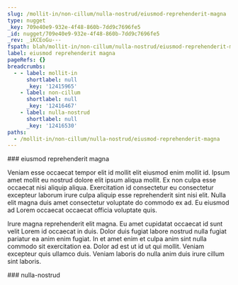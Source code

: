 ```yaml
---
slug: /mollit-in/non-cillum/nulla-nostrud/eiusmod-reprehenderit-magna
type: nugget
_key: 709e40e9-932e-4f48-860b-7dd9c7696fe5
_id: nugget/709e40e9-932e-4f48-860b-7dd9c7696fe5
_rev: _iKCEoGu---
fspath: blah/mollit-in/non-cillum/nulla-nostrud/eiusmod-reprehenderit-magna.md
label: eiusmod reprehenderit magna
pageRefs: {}
breadcrumbs:
  - - label: mollit-in
      shortlabel: null
      _key: '12415965'
    - label: non-cillum
      shortlabel: null
      _key: '12416467'
    - label: nulla-nostrud
      shortlabel: null
      _key: '12416530'
paths:
  - /mollit-in/non-cillum/nulla-nostrud/eiusmod-reprehenderit-magna
---
```


<NuggetArea>
<Nugget slug="/mollit-in/non-cillum/nulla-nostrud/eiusmod-reprehenderit-magna" type="nugget" _key="709e40e9-932e-4f48-860b-7dd9c7696fe5" _id="nugget/709e40e9-932e-4f48-860b-7dd9c7696fe5" _rev="_iKCEoGu---" fspath="blah/mollit-in/non-cillum/nulla-nostrud/eiusmod-reprehenderit-magna.md" label="eiusmod reprehenderit magna" paths="/mollit-in/non-cillum/nulla-nostrud/eiusmod-reprehenderit-magna">
<NuggetBody>
### eiusmod reprehenderit magna

Veniam esse occaecat tempor elit id mollit elit eiusmod enim mollit id. Ipsum amet mollit eu nostrud dolore elit ipsum aliqua mollit. Ex non culpa esse occaecat nisi aliquip aliqua. Exercitation id consectetur eu consectetur excepteur laborum irure culpa aliquip esse reprehenderit sint nisi elit. Nulla elit magna duis amet consectetur voluptate do commodo ex ad. Eu eiusmod ad Lorem occaecat occaecat officia voluptate quis.

Irure magna reprehenderit elit magna. Eu amet cupidatat occaecat id sunt velit Lorem id occaecat in duis. Dolor duis fugiat labore nostrud nulla fugiat pariatur ea anim enim fugiat. In et amet enim et culpa anim sint nulla commodo sit exercitation ea. Dolor ad est ut id ut qui mollit. Veniam excepteur quis ullamco duis. Veniam laboris do nulla anim duis irure cillum sint laboris.

</NuggetBody>
<Breadcrumbs>
<Crumbs>
<Crumb _key="12415965" label="mollit-in" /><Crumb _key="12416467" label="non-cillum" /><Crumb _key="12416530" label="nulla-nostrud" />
</Crumbs>
</Breadcrumbs>
</Nugget>

<NuggetsInbound>
</NuggetsInbound>
<NuggetsOutbound>
</NuggetsOutbound>
</NuggetArea>
<PassagesInbound>
<Passage direction="inbound" type="passage" _key="12416530" _id="passage/12416530" _rev="_iKCEoGm--A" label="nulla-nostrud" passage="nulla-nostrud" fspath="blah/mollit-in/non-cillum/nulla-nostrud" paths="/mollit-in/non-cillum/nulla-nostrud" slug="/mollit-in/non-cillum/nulla-nostrud">
<NuggetBody>
### nulla-nostrud

</NuggetBody>
<Breadcrumbs>
<Crumbs>
<Crumb _key="12415965" label="mollit-in" /><Crumb _key="12416467" label="non-cillum" />
</Crumbs>
</Breadcrumbs>
</Passage>

</PassagesInbound>
<PassagesOutbound>
</PassagesOutbound>